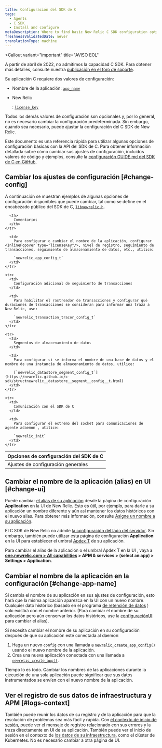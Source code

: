 ```yaml
---
title: Configuración del SDK de C
tags:
  - Agents
  - C SDK
  - Install and configure
metaDescription: Where to find basic New Relic C SDK configuration options you can change to fine-tune monitoring of your app.
freshnessValidatedDate: never
translationType: machine
---
```


<Callout
  variant="important"
  title="AVISO EOL"
>
  A partir de abril de 2022, no admitimos la capacidad C SDK. Para obtener más detalles, consulte nuestra [publicación en el foro de soporte](https://discuss.newrelic.com/t/q1-bulk-eol-announcement-fy23/181744).
</Callout>

Su aplicación C requiere dos valores de configuración:

* Nombre de la aplicación: [`app_name`](https://newrelic.github.io/c-sdk/struct__newrelic__app__config__t.html#a0543f501cfec009c483be0c6d5d511f7)

* New Relic

  <InlinePopover type="licenseKey"/>

  : [`license_key`](https://newrelic.github.io/c-sdk/struct__newrelic__app__config__t.html#aac3c5f9a0e5da64836a806c47b954b71)

Todos los demás valores de configuración son opcionales y, por lo general, no es necesario cambiar la configuración predeterminada. Sin embargo, cuando sea necesario, puede ajustar la configuración del C SDK de New Relic.

Este documento es una referencia rápida para utilizar algunas opciones de configuración básicas con la API del SDK de C. Para obtener información detallada sobre cómo cambiar sus ajustes de configuración, incluidos valores de código y ejemplos, consulte la [configuración GUIDE.md del SDK de C en GitHub](https://github.com/newrelic/c-sdk/blob/master/GUIDE.md#configuration).

## Cambiar los ajustes de configuración [#change-config]

A continuación se muestran ejemplos de algunas opciones de configuración disponibles que puede cambiar, tal como se define en el encabezado público del SDK de C, [`libnewrelic.h`](https://newrelic.github.io/c-sdk/libnewrelic_8h.html).

<table>
  <thead>
    <tr>
      <th style={{ width: "300px" }}>
        Opciones de configuración del SDK de C
      </th>

      <th>
        Comentarios
      </th>
    </tr>
  </thead>

  <tbody>
    <tr>
      <td>
        Ajustes de configuración generales
      </td>

      <td>
        Para configurar o cambiar el nombre de la aplicación, configurar <InlinePopover type="licenseKey"/>, nivel de registro, seguimiento de transacciones, seguimiento de almacenamiento de datos, etc., utilice:

        `newrelic_app_config_t`
      </td>
    </tr>

    <tr>
      <td>
        Configuración adicional de seguimiento de transacciones
      </td>

      <td>
        Para habilitar el rastreador de transacciones y configurar qué duraciones de transacciones se consideran para informar una traza a New Relic, use:

        `newrelic_transaction_tracer_config_t`
      </td>
    </tr>

    <tr>
      <td>
        Segmentos de almacenamiento de datos
      </td>

      <td>
        Para configurar si se informa el nombre de una base de datos y el nombre de una instancia de almacenamiento de datos, utilice:

        [`newrelic_datastore_segment_config_t`](https://newrelic.github.io/c-sdk/structnewrelic__datastore__segment__config__t.html)
      </td>
    </tr>

    <tr>
      <td>
        Comunicación con el SDK de C
      </td>

      <td>
        Para configurar el extremo del socket para comunicaciones de agente adaemon , utilice:

        `newrelic_init`
      </td>
    </tr>
  </tbody>
</table>

## Cambiar el nombre de la aplicación (alias) en UI [#change-ui]

Puede cambiar [el alias de su aplicación](/docs/agents/manage-apm-agents/app-naming/name-your-application#differences) desde la página de configuración <DoNotTranslate>**Application**</DoNotTranslate> en la UI de New Relic. Esto es útil, por ejemplo, para darle a su aplicación un nombre diferente y aún así mantener los datos históricos con el nuevo alias. Para obtener más información, consulte [Asigne un nombre a su aplicación](/docs/agents/manage-apm-agents/app-naming/name-your-application).

El C SDK de New Relic no admite [la configuración del lado del servidor](/docs/agents/manage-apm-agents/configuration/server-side-agent-configuration). Sin embargo, también puede utilizar esta página de configuración <DoNotTranslate>**Application**</DoNotTranslate> en la UI para establecer el umbral [Apdex T](/docs/apm/new-relic-apm/apdex/apdex-measure-user-satisfaction) de su aplicación.

Para cambiar el alias de la aplicación o el umbral Apdex T en la UI , vaya a <DoNotTranslate>**[one.newrelic.com > All capabilities](https://one.newrelic.com/all-capabilities) > APM & services > (select an app) > Settings > Application**</DoNotTranslate>.

## Cambiar el nombre de la aplicación en la configuración [#change-app-name]

Si cambia el nombre de su aplicación en sus ajustes de configuración, esto hará que la misma aplicación aparezca en la UI con un nuevo nombre. Cualquier dato histórico (basado en el programa [de retención de datos](/docs/apm/new-relic-apm/maintenance/apm-data-retention) ) solo existirá con el nombre anterior. (Para cambiar el nombre de su aplicación pero aún conservar los datos históricos, use la [configuraciónUI ](#change-ui)para cambiar el alias).

Si necesita cambiar el nombre de su aplicación en su configuración después de que su aplicación esté conectada al daemon:

1. Haga un nuevo `config` con una llamada a [`newrelic_create_app_config()`](https://newrelic.github.io/c-sdk/libnewrelic_8h.html#af067b3ff89a40b6fa417e18be5e847aa) usando el nuevo nombre de la aplicación.
2. Crea una nueva aplicación conectada con una llamada a [`newrelic_create_app()`](https://newrelic.github.io/c-sdk/libnewrelic_8h.html#a61dd90439ae3cc5060021f6ab4701132).

<Callout variant="caution">
  Tiempo lo es todo. Cambiar los nombres de las aplicaciones durante la ejecución de una sola aplicación puede significar que sus datos instrumentados se envíen con el nuevo nombre de la aplicación.
</Callout>

## Ver el registro de sus datos de infraestructura y APM [#logs-context]

También puede reunir los datos de su registro y de la aplicación para que la resolución de problemas sea más fácil y rápida. Con [el contexto de inicio de sesión](/docs/logs/logs-context/c-sdk-configure-logs-context/), puede ver el mensaje de registro relacionado con sus errores y la traza directamente en UI de su aplicación. También puede ver el inicio de sesión en el contexto de [los datos de su infraestructura](/docs/logs/forward-logs/forward-your-logs-using-infrastructure-agent/), como el clúster de Kubernetes. No es necesario cambiar a otra página de UI.